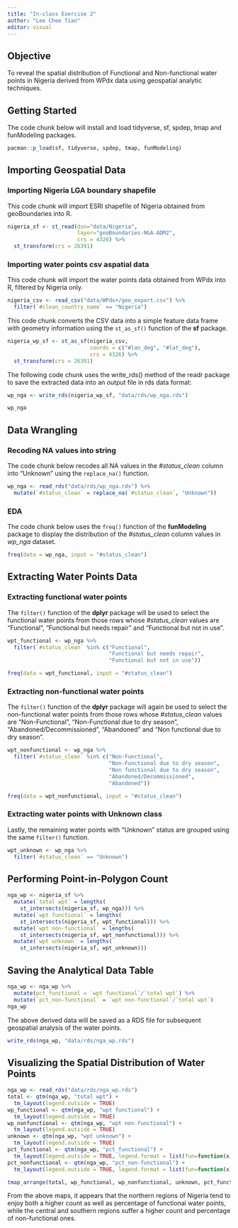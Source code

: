 ```yaml
---
title: "In-class Exercise 2"
author: "Lee Chee Tian"
editor: visual
---
```


## Objective

To reveal the spatial distribution of Functional and Non-functional water points in Nigeria derived from WPdx data using geospatial analytic techniques.

## Getting Started

The code chunk below will install and load tidyverse, sf, spdep, tmap and funModeling packages.

```r
pacman::p_load(sf, tidyverse, spdep, tmap, funModeling)
```

## Importing Geospatial Data

### Importing Nigeria LGA boundary shapefile

This code chunk will import ESRI shapefile of Nigeria obtained from geoBoundaries into R.

```r
nigeria_sf <- st_read(dsn="data/Nigeria", 
                      layer="geoBoundaries-NGA-ADM2",
                      crs = 4326) %>%
  st_transform(crs = 26391)
```

### Importing water points csv aspatial data

This code chunk will import the water points data obtained from WPdx into R, filtered by Nigeria only.

```r
nigeria_csv <- read_csv("data/WPdx+/geo_export.csv") %>%
  filter(`#clean_country_name` == "Nigeria")
```

This code chunk converts the CSV data into a simple feature data frame with geometry information using the `st_as_sf()` function of the **sf** package.

```r
nigeria_wp_sf <- st_as_sf(nigeria_csv, 
                          coords = c("#lon_deg", "#lat_deg"),
                          crs = 4326) %>%
  st_transform(crs = 26391)
```

The following code chunk uses the write_rds() method of the readr package to save the extracted data into an output file in rds data format:

```r
wp_nga <- write_rds(nigeria_wp_sf, "data/rds/wp_nga.rds")
```

```r
wp_nga
```

## Data Wrangling

### Recoding NA values into string

The code chunk below recodes all NA values in the *#status_clean* column into "Unknown" using the `replace_na()` function.

```r
wp_nga <- read_rds("data/rds/wp_nga.rds") %>%
  mutate(`#status_clean` = replace_na(`#status_clean`, "Unknown"))
```

### EDA

The code chunk below uses the `freq()` function of the **funModeling** package to display the distribution of the *#status_clean* column values in *wp_nga* dataset.

```r
freq(data = wp_nga, input = "#status_clean")
```

## Extracting Water Points Data

### Extracting functional water points

The `filter()` function of the **dplyr** package will be used to select the functional water points from those rows whose *#status_clean* values are "Functional", "Functional but needs repair" and "Functional but not in use".

```r
wpt_functional <- wp_nga %>%
  filter(`#status_clean` %in% c("Functional", 
                                "Functional but needs repair",
                                "Functional but not in use"))
```

```r
freq(data = wpt_functional, input = "#status_clean")
```

### Extracting non-functional water points

The `filter()` function of the **dplyr** package will again be used to select the non-functional water points from those rows whose *#status_clean* values are "Non-Functional", "Non-Functional due to dry season", "Abandoned/Decommissioned", "Abandoned" and "Non functional due to dry season".

```r
wpt_nonfunctional <- wp_nga %>%
  filter(`#status_clean` %in% c("Non-Functional", 
                                "Non-Functional due to dry season",
                                "Non functional due to dry season",
                                "Abandoned/Decommissioned",
                                "Abandoned"))
```

```r
freq(data = wpt_nonfunctional, input = "#status_clean")
```

### Extracting water points with Unknown class

Lastly, the remaining water points with "Unknown" status are grouped using the same `filter()` function.

```r
wpt_unknown <- wp_nga %>%
  filter(`#status_clean` == "Unknown")
```

## Performing Point-in-Polygon Count

```r
nga_wp <- nigeria_sf %>% 
  mutate(`total wpt` = lengths(
    st_intersects(nigeria_sf, wp_nga))) %>%
  mutate(`wpt functional` = lengths(
    st_intersects(nigeria_sf, wpt_functional))) %>%
  mutate(`wpt non-functional` = lengths(
    st_intersects(nigeria_sf, wpt_nonfunctional))) %>%
  mutate(`wpt unknown` = lengths(
    st_intersects(nigeria_sf, wpt_unknown)))
```

## Saving the Analytical Data Table

```r
nga_wp <- nga_wp %>%
  mutate(pct_functional = `wpt functional`/`total wpt`) %>%
  mutate(`pct_non-functional` = `wpt non-functional`/`total wpt`) 
nga_wp
```

The above derived data will be saved as a RDS file for subsequent geospatial analysis of the water points.

```r
write_rds(nga_wp, "data/rds/nga_wp.rds")
```

## Visualizing the Spatial Distribution of Water Points

```r
nga_wp <- read_rds("data/rds/nga_wp.rds")
total <- qtm(nga_wp, "total wpt") + 
  tm_layout(legend.outside = TRUE)
wp_functional <- qtm(nga_wp, "wpt functional") + 
  tm_layout(legend.outside = TRUE)
wp_nonfunctional <- qtm(nga_wp, "wpt non-functional") + 
  tm_layout(legend.outside = TRUE)
unknown <- qtm(nga_wp, "wpt unknown") + 
  tm_layout(legend.outside = TRUE)
pct_functional <- qtm(nga_wp, "pct_functional") + 
  tm_layout(legend.outside = TRUE, legend.format = list(fun=function(x) paste0(formatC(x * 100, digits=0, format="f"), " %")))
pct_nonfunctional <- qtm(nga_wp, "pct_non-functional") + 
  tm_layout(legend.outside = TRUE, legend.format = list(fun=function(x) paste0(formatC(x * 100, digits=0, format="f"), " %")))

tmap_arrange(total, wp_functional, wp_nonfunctional, unknown, pct_functional, pct_nonfunctional, ncol=2)
```

From the above maps, it appears that the northern regions of Nigeria tend to enjoy both a higher count as well as percentage of functional water points, while the central and southern regions suffer a higher count and percentage of non-functional ones.
